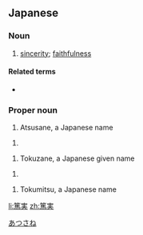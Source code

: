 ==Japanese==
{{ja-kanjitab|篤|実}}

===Noun===
{{ja-noun|とくじつ}}

# [[sincerity]]; [[faithfulness]]

====Related terms====
* {{ja-r|温厚篤実|おんこうとくじつ}}

===Proper noun===
{{ja-pos|proper|あつさね}}

# Atsusane, a Japanese name

{{ja-pos|proper|あつみ}}
# {{given name|male|lang=ja}}

{{ja-pos|proper|とくざね}}
# Tokuzane, a Japanese given name

{{ja-pos|proper|とくみ}}
# {{given name|male|lang=ja}}

{{ja-pos|proper|とくみつ}}
# Tokumitsu, a Japanese name

[[Category:Japanese male given names|あつさね]]

[[li:篤実]]
[[zh:篤実]]